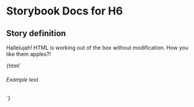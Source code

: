 

# Storybook Docs for H6

<Meta title="govtnz-import/H6" />

## Story definition

Hallelujah! HTML is working out of the box without modification.
How you like them apples?!

<Preview>
  <Story name="H6" height="100px">
    {html` <h6 class="g-heading g-heading-xl">Example text</h6> `}
  </Story>
</Preview>
